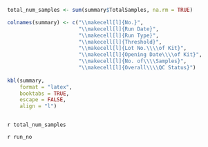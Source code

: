 \newpage 
\textbf{\underline{KAPA Library Quantification Summary Report}}

```r

total_num_samples <- sum(summary$TotalSamples, na.rm = TRUE)

colnames(summary) <- c("\\makecell[l]{No.}", 
                       "\\makecell[l]{Run Date}", 
                       "\\makecell[l]{Run Type}", 
                       "\\makecell[l]{Threshold}", 
                       "\\makecell[l]{Lot No.\\\\of Kit}", 
                       "\\makecell[l]{Opening Date\\\\of Kit}", 
                       "\\makecell[l]{No. of\\\\Samples}", 
                       "\\makecell[l]{Overall\\\\QC Status}")
 
kbl(summary,
    format = "latex",
    booktabs = TRUE,
    escape = FALSE,
    align = "l") 



```

\textbf{Total Number of Samples:} `r total_num_samples`

\textbf{Run Number:} `r run_no`

\textbf{Remarks (if any):}

\vspace{2cm}
\renewcommand{\arraystretch}{2}
\begin{tabularx}{\textwidth}{p{3cm}p{6cm}p{3cm}p{6cm}}
Performed By: &  `r performed_by`    & Verified By: & \underline{\hspace{5cm}}  \\
Signature:     &     & Signature:   & \underline{\hspace{5cm}}  \\
Date:          &  `r run_date`    & Date:        & \underline{\hspace{5cm}}  \\
\end{tabularx}

